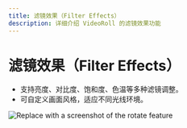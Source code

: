 ```yaml
---
title: 滤镜效果（Filter Effects）
description: 详细介绍 VideoRoll 的滤镜效果功能
---
```


# 滤镜效果（Filter Effects）

- 支持亮度、对比度、饱和度、色温等多种滤镜调整。
- 可自定义画面风格，适应不同光线环境。

![Replace with a screenshot of the rotate feature](../../assets/image/video.png)